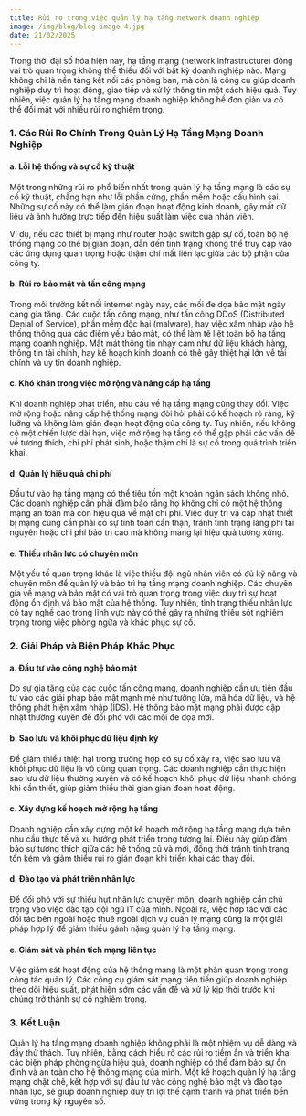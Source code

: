 ```yaml
---
title: Rủi ro trong việc quản lý hạ tầng network doanh nghiệp
image: /img/blog/blog-image-4.jpg
date: 21/02/2025
---
```



Trong thời đại số hóa hiện nay, hạ tầng mạng (network infrastructure) đóng vai trò quan trọng không thể thiếu đối với bất kỳ doanh nghiệp nào. Mạng không chỉ là nền tảng kết nối các phòng ban, mà còn là công cụ giúp doanh nghiệp duy trì hoạt động, giao tiếp và xử lý thông tin một cách hiệu quả. Tuy nhiên, việc quản lý hạ tầng mạng doanh nghiệp không hề đơn giản và có thể đối mặt với nhiều rủi ro nghiêm trọng.

### 1. Các Rủi Ro Chính Trong Quản Lý Hạ Tầng Mạng Doanh Nghiệp

#### a. Lỗi hệ thống và sự cố kỹ thuật

Một trong những rủi ro phổ biến nhất trong quản lý hạ tầng mạng là các sự cố kỹ thuật, chẳng hạn như lỗi phần cứng, phần mềm hoặc cấu hình sai. Những sự cố này có thể làm gián đoạn hoạt động kinh doanh, gây mất dữ liệu và ảnh hưởng trực tiếp đến hiệu suất làm việc của nhân viên.

Ví dụ, nếu các thiết bị mạng như router hoặc switch gặp sự cố, toàn bộ hệ thống mạng có thể bị gián đoạn, dẫn đến tình trạng không thể truy cập vào các ứng dụng quan trọng hoặc thậm chí mất liên lạc giữa các bộ phận của công ty.

#### b. Rủi ro bảo mật và tấn công mạng

Trong môi trường kết nối internet ngày nay, các mối đe dọa bảo mật ngày càng gia tăng. Các cuộc tấn công mạng, như tấn công DDoS (Distributed Denial of Service), phần mềm độc hại (malware), hay việc xâm nhập vào hệ thống thông qua các điểm yếu bảo mật, có thể làm tê liệt toàn bộ hạ tầng mạng doanh nghiệp. Mất mát thông tin nhạy cảm như dữ liệu khách hàng, thông tin tài chính, hay kế hoạch kinh doanh có thể gây thiệt hại lớn về tài chính và uy tín doanh nghiệp.

#### c. Khó khăn trong việc mở rộng và nâng cấp hạ tầng

Khi doanh nghiệp phát triển, nhu cầu về hạ tầng mạng cũng thay đổi. Việc mở rộng hoặc nâng cấp hệ thống mạng đòi hỏi phải có kế hoạch rõ ràng, kỹ lưỡng và không làm gián đoạn hoạt động của công ty. Tuy nhiên, nếu không có một chiến lược dài hạn, việc mở rộng hạ tầng có thể gặp phải các vấn đề về tương thích, chi phí phát sinh, hoặc thậm chí là sự cố trong quá trình triển khai.

#### d. Quản lý hiệu quả chi phí

Đầu tư vào hạ tầng mạng có thể tiêu tốn một khoản ngân sách không nhỏ. Các doanh nghiệp cần phải đảm bảo rằng họ không chỉ có một hệ thống mạng an toàn mà còn hiệu quả về mặt chi phí. Việc duy trì và cập nhật thiết bị mạng cũng cần phải có sự tính toán cẩn thận, tránh tình trạng lãng phí tài nguyên hoặc chi phí bảo trì cao mà không mang lại hiệu quả tương xứng.

#### e. Thiếu nhân lực có chuyên môn

Một yếu tố quan trọng khác là việc thiếu đội ngũ nhân viên có đủ kỹ năng và chuyên môn để quản lý và bảo trì hạ tầng mạng doanh nghiệp. Các chuyên gia về mạng và bảo mật có vai trò quan trọng trong việc duy trì sự hoạt động ổn định và bảo mật của hệ thống. Tuy nhiên, tình trạng thiếu nhân lực có tay nghề cao trong lĩnh vực này có thể gây ra những thiếu sót nghiêm trọng trong việc phòng ngừa và khắc phục sự cố.

### 2. Giải Pháp và Biện Pháp Khắc Phục

#### a. Đầu tư vào công nghệ bảo mật

Do sự gia tăng của các cuộc tấn công mạng, doanh nghiệp cần ưu tiên đầu tư vào các giải pháp bảo mật mạnh mẽ như tường lửa, mã hóa dữ liệu, và hệ thống phát hiện xâm nhập (IDS). Hệ thống bảo mật mạng phải được cập nhật thường xuyên để đối phó với các mối đe dọa mới.

#### b. Sao lưu và khôi phục dữ liệu định kỳ

Để giảm thiểu thiệt hại trong trường hợp có sự cố xảy ra, việc sao lưu và khôi phục dữ liệu là vô cùng quan trọng. Các doanh nghiệp cần thực hiện sao lưu dữ liệu thường xuyên và có kế hoạch khôi phục dữ liệu nhanh chóng khi cần thiết, giúp giảm thiểu thời gian gián đoạn hoạt động.

#### c. Xây dựng kế hoạch mở rộng hạ tầng

Doanh nghiệp cần xây dựng một kế hoạch mở rộng hạ tầng mạng dựa trên nhu cầu thực tế và xu hướng phát triển trong tương lai. Điều này giúp đảm bảo sự tương thích giữa các hệ thống cũ và mới, đồng thời tránh tình trạng tốn kém và giảm thiểu rủi ro gián đoạn khi triển khai các thay đổi.

#### d. Đào tạo và phát triển nhân lực

Để đối phó với sự thiếu hụt nhân lực chuyên môn, doanh nghiệp cần chú trọng vào việc đào tạo đội ngũ IT của mình. Ngoài ra, việc hợp tác với các đối tác bên ngoài hoặc thuê ngoài dịch vụ quản lý mạng cũng là một giải pháp hợp lý để giảm thiểu gánh nặng quản lý hạ tầng mạng.

#### e. Giám sát và phân tích mạng liên tục

Việc giám sát hoạt động của hệ thống mạng là một phần quan trọng trong công tác quản lý. Các công cụ giám sát mạng tiên tiến giúp doanh nghiệp theo dõi hiệu suất, phát hiện sớm các vấn đề và xử lý kịp thời trước khi chúng trở thành sự cố nghiêm trọng.

### 3. Kết Luận

Quản lý hạ tầng mạng doanh nghiệp không phải là một nhiệm vụ dễ dàng và đầy thử thách. Tuy nhiên, bằng cách hiểu rõ các rủi ro tiềm ẩn và triển khai các biện pháp phòng ngừa hiệu quả, doanh nghiệp có thể đảm bảo sự ổn định và an toàn cho hệ thống mạng của mình. Một kế hoạch quản lý hạ tầng mạng chặt chẽ, kết hợp với sự đầu tư vào công nghệ bảo mật và đào tạo nhân lực, sẽ giúp doanh nghiệp duy trì lợi thế cạnh tranh và phát triển bền vững trong kỷ nguyên số.
